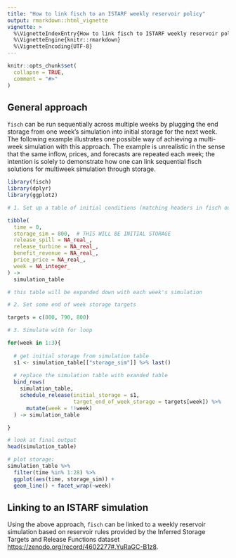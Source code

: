 ```yaml
---
title: "How to link fisch to an ISTARF weekly reservoir policy"
output: rmarkdown::html_vignette
vignette: >
  %\VignetteIndexEntry{How to link fisch to ISTARF weekly reservoir policy}
  %\VignetteEngine{knitr::rmarkdown}
  %\VignetteEncoding{UTF-8}
---
```


```r
knitr::opts_chunk$set(
  collapse = TRUE,
  comment = "#>"
)
```

## General approach

`fisch` can be run sequentially across multiple weeks by plugging the end storage from one week's simulation into initial storage for the next week. The following example illustrates one possible way of achieving a multi-week simulation with this approach. The example is unrealistic in the sense that the same inflow, prices, and forecasts are repeated each week; the intention is solely to demonstrate how one can link sequential fisch solutions for multiweek simulation through storage.

```r
library(fisch)
library(dplyr)
library(ggplot2)

# 1. Set up a table of initial conditions (matching headers in fisch output)

tibble(
  time = 0,
  storage_sim = 800,  # THIS WILL BE INITIAL STORAGE
  release_spill = NA_real_,
  release_turbine = NA_real_,
  benefit_revenue = NA_real_,
  price_price = NA_real_,
  week = NA_integer_
) ->
  simulation_table

# this table will be expanded down with each week's simulation

# 2. Set some end of week storage targets

targets = c(800, 790, 800)

# 3. Simulate with for loop

for(week in 1:3){
  
  # get initial storage from simulation table
  s1 <- simulation_table[["storage_sim"]] %>% last()
  
  # replace the simulation table with exanded table
  bind_rows(
    simulation_table,
    schedule_release(initial_storage = s1,
                     target_end_of_week_storage = targets[week]) %>% 
      mutate(week = !!week)
  ) -> simulation_table

}

# look at final output
head(simulation_table)

# plot storage:
simulation_table %>% 
  filter(time %in% 1:28) %>% 
  ggplot(aes(time, storage_sim)) +
  geom_line() + facet_wrap(~week)

```

## Linking to an ISTARF simulation

Using the above approach, `fisch` can be linked to a weekly reservoir simulation based on reservoir rules provided by the Inferred Storage Targets and Release Functions dataset [https://zenodo.org/record/4602277#.YuRaGC-B1z8](ISTARF-CONUS).











